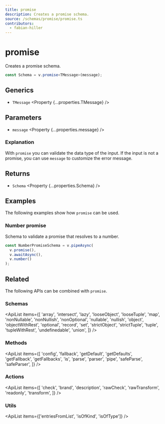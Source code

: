 ```yaml
---
title: promise
description: Creates a promise schema.
source: /schemas/promise/promise.ts
contributors:
  - fabian-hiller
---
```



# promise

Creates a promise schema.

```ts
const Schema = v.promise<TMessage>(message);
```

## Generics

- `TMessage` <Property {...properties.TMessage} />

## Parameters

- `message` <Property {...properties.message} />

### Explanation

With `promise` you can validate the data type of the input. If the input is not a promise, you can use `message` to customize the error message.

## Returns

- `Schema` <Property {...properties.Schema} />

## Examples

The following examples show how `promise` can be used.

### Number promise

Schema to validate a promise that resolves to a number.

```ts
const NumberPromiseSchema = v.pipeAsync(
  v.promise(),
  v.awaitAsync(),
  v.number()
);
```

## Related

The following APIs can be combined with `promise`.

### Schemas

<ApiList
  items={[
    'array',
    'intersect',
    'lazy',
    'looseObject',
    'looseTuple',
    'map',
    'nonNullable',
    'nonNullish',
    'nonOptional',
    'nullable',
    'nullish',
    'object',
    'objectWithRest',
    'optional',
    'record',
    'set',
    'strictObject',
    'strictTuple',
    'tuple',
    'tupleWithRest',
    'undefinedable',
    'union',
  ]}
/>

### Methods

<ApiList
  items={[
    'config',
    'fallback',
    'getDefault',
    'getDefaults',
    'getFallback',
    'getFallbacks',
    'is',
    'parse',
    'parser',
    'pipe',
    'safeParse',
    'safeParser',
  ]}
/>

### Actions

<ApiList
  items={[
    'check',
    'brand',
    'description',
    'rawCheck',
    'rawTransform',
    'readonly',
    'transform',
  ]}
/>

### Utils

<ApiList items={['entriesFromList', 'isOfKind', 'isOfType']} />
